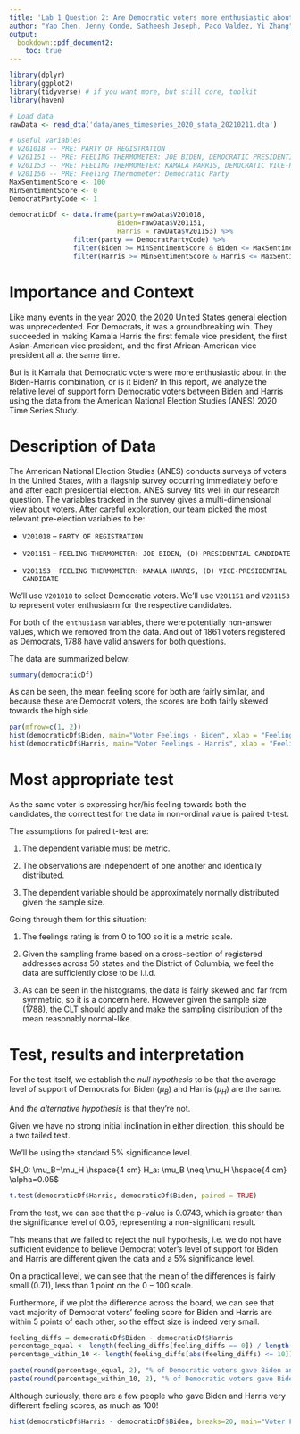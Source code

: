 ```yaml
---
title: 'Lab 1 Question 2: Are Democratic voters more enthusiastic about Joe Biden or Kamala Harris?'
author: "Yao Chen, Jenny Conde, Satheesh Joseph, Paco Valdez, Yi Zhang"
output: 
  bookdown::pdf_document2: 
    toc: true
---
```


\clearpage

```r
library(dplyr)
library(ggplot2) 
library(tidyverse) # if you want more, but still core, toolkit
library(haven)
```


```r
# Load data
rawData <- read_dta('data/anes_timeseries_2020_stata_20210211.dta')

# Useful variables
# V201018 -- PRE: PARTY OF REGISTRATION
# V201151 -- PRE: FEELING THERMOMETER: JOE BIDEN, DEMOCRATIC PRESIDENTIAL CANDIDATE
# V201153 -- PRE: FEELING THERMOMETER: KAMALA HARRIS, DEMOCRATIC VICE-PRESIDENTIAL CANDIDATE
# V201156 -- PRE: Feeling Thermometer: Democratic Party
MaxSentimentScore <- 100
MinSentimentScore <- 0
DemocratPartyCode <- 1

democraticDf <- data.frame(party=rawData$V201018,
                           Biden=rawData$V201151, 
                           Harris = rawData$V201153) %>% 
                filter(party == DemocratPartyCode) %>%
                filter(Biden >= MinSentimentScore & Biden <= MaxSentimentScore) %>%
                filter(Harris >= MinSentimentScore & Harris <= MaxSentimentScore)
```

# Importance and Context
Like many events in the year 2020, the 2020 United States general election was 
unprecedented. For Democrats, it was a groundbreaking win. They succeeded in making
Kamala Harris the first female vice president, the first Asian-American vice president,
and the first African-American vice president all at the same time.

But is it Kamala that Democratic voters were more enthusiastic about in the Biden-Harris
combination, or is it Biden? In this report, we analyze the relative level of support
form Democratic voters between Biden and Harris using the data from the American
National Election Studies (ANES) 2020 Time Series Study.


# Description of Data

The American National Election Studies (ANES) conducts surveys of voters in the 
United States, with a flagship survey occurring immediately before and after 
each presidential election. ANES survey fits well in our research question. The 
variables tracked in the survey gives a multi-dimensional view about voters.
After careful exploration, our team picked the most relevant pre-election variables to be:

- `V201018` -- `PARTY OF REGISTRATION`

- `V201151` -- `FEELING THERMOMETER: JOE BIDEN, (D) PRESIDENTIAL CANDIDATE`

- `V201153` -- `FEELING THERMOMETER: KAMALA HARRIS, (D) VICE-PRESIDENTIAL CANDIDATE`

We'll use `V201018` to select Democratic voters. We'll use `V201151` and `V201153`
to represent voter enthusiasm for the respective candidates.

For both of the `enthusiasm` variables, there were potentially non-answer values,
which we removed from the data. And out of 1861 voters registered as Democrats,
1788 have valid answers for both questions.

The data are summarized below:

``` r
summary(democraticDf)
```

As can be seen, the mean feeling score for both are fairly similar, and because
these are Democrat voters, the scores are both fairly skewed towards the high side.

``` r
par(mfrow=c(1, 2))
hist(democraticDf$Biden, main="Voter Feelings - Biden", xlab = "Feeling Score", ylab = "Number of people", col='blue')
hist(democraticDf$Harris, main="Voter Feelings - Harris", xlab = "Feeling Score", ylab = "Number of people",  col='red')
```


<!-- Our team also verified the credibility of the participant  -->
<!-- feeling to the Party, by cross-checking the participant loyalty to the Democratic -->
<!-- party using the variable V201156. -->


# Most appropriate test 
As the same voter is expressing her/his feeling towards both the candidates, 
the correct test for the data in non-ordinal value is paired t-test.

The assumptions for paired t-test are:

1. The dependent variable must be metric.

2. The observations are independent of one another and identically distributed.

3. The dependent variable should be approximately normally distributed given the sample size.

Going through them for this situation:

1. The feelings rating is from 0 to 100 so it is a metric scale.

2. Given the sampling frame based on a cross-section of registered addresses across 50 states
and the District of Columbia, we feel the data are sufficiently close to be i.i.d.

3. As can be seen in the histograms, the data is fairly skewed and far from symmetric, so it
is a concern here. However given the sample size (1788), the CLT should apply and make the
sampling distribution of the mean reasonably normal-like.

#    Test, results and interpretation
For the test itself, we establish the *null hypothesis* to be that the average level of
support of Democrats for Biden ($\mu_B$) and Harris ($\mu_H$) are the same.

And *the alternative hypothesis* is that they're not.

Given we have no strong initial inclination in either direction, this should be a two tailed test.

We'll be using the standard $5\%$ significance level.

$H_0: \mu_B=\mu_H \hspace{4 cm} H_a: \mu_B \neq \mu_H \hspace{4 cm} \alpha=0.05$

```r
t.test(democraticDf$Harris, democraticDf$Biden, paired = TRUE)
```

From the test, we can see that the p-value is $0.0743$, which is greater than the
significance level of $0.05$, representing a non-significant result.

This means that we failed to reject the null hypothesis, i.e. we do not have
sufficient evidence to believe Democrat voter's level of support for Biden and Harris
are different given the data and a 5% significance level.

On a practical level, we can see that the mean of the differences is fairly small ($0.71$),
less than 1 point on the $0-100$ scale.

Furthermore, if we plot the difference across the board, we can see that vast majority
of Democrat voters' feeling score for Biden and Harris are within 5 points of each other,
so the effect size is indeed very small.

``` r
feeling_diffs = democraticDf$Biden - democraticDf$Harris
percentage_equal <- length(feeling_diffs[feeling_diffs == 0]) / length(feeling_diffs)
percentage_within_10 <- length(feeling_diffs[abs(feeling_diffs) <= 10]) / length(feeling_diffs)

paste(round(percentage_equal, 2), "% of Democratic voters gave Biden and Harris the same score.")
paste(round(percentage_within_10, 2), "% of Democratic voters gave Biden and Harris scores within 10 points.")

```


Although curiously, there are a few people who gave Biden and Harris very different
feeling scores, as much as 100!

``` r
hist(democraticDf$Harris - democraticDf$Biden, breaks=20, main="Voter Feelings - Difference", xlab = "Difference in Feeling Score", ylab = "Number of people")
```






